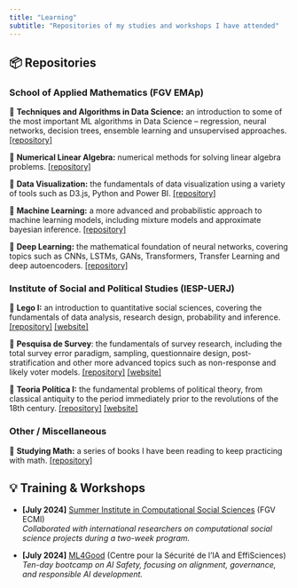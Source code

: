 ```yaml
---
title: "Learning"
subtitle: "Repositories of my studies and workshops I have attended"
---
```


## 📦 Repositories

### School of Applied Mathematics (FGV EMAp)

📌 **Techniques and Algorithms in Data Science:** an introduction to some of the most important ML algorithms in Data Science -- regression, neural networks, decision trees, ensemble learning and unsupervised approaches. [[repository]](https://github.com/felipelmc/MLAlgorithms-from-scratch)

📌 **Numerical Linear Algebra:** numerical methods for solving linear algebra problems. [[repository]](https://github.com/felipelmc/Numerical-Linear-Algebra)

📌 **Data Visualization:** the fundamentals of data visualization using a variety of tools such as D3.js, Python and Power BI. [[repository]](https://github.com/felipelmc/Data-Visualization)

📌 **Machine Learning:** a more advanced and probabilistic approach to machine learning models, including mixture models and approximate bayesian inference. [[repository]](https://github.com/felipelmc/Machine-Learning)

📌 **Deep Learning:** the mathematical foundation of neural networks, covering topics such as CNNs, LSTMs, GANs, Transformers, Transfer Learning and deep autoencoders. [[repository]](https://github.com/felipelmc/Deep-Learning)

### Institute of Social and Political Studies (IESP-UERJ)

📌 **Lego I:** an introduction to quantitative social sciences, covering the fundamentals of data analysis, research design, probability and inference. [[repository]](https://github.com/felipelmc/Lego-I) [[website]](https://felipelamarca.com/Lego-I/)

📌 **Pesquisa de Survey**: the fundamentals of survey research, including the total survey error paradigm, sampling, questionnaire design, post-stratification and other more advanced topics such as non-response and likely voter models. [[repository]](https://github.com/felipelmc/Survey-Research) [[website]](https://felipelamarca.com/Survey-Research/)

📌 **Teoria Política I:** the fundamental problems of political theory, from classical antiquity to the period immediately prior to the revolutions of the 18th century. [[repository]](https://github.com/felipelmc/Political-Theory-I) [[website]](https://felipelamarca.com/Political-Theory-I/)

### Other / Miscellaneous

📌 **Studying Math:** a series of books I have been reading to keep practicing with math. [[repository]](https://github.com/felipelmc/Studying-Math)

## 💡 Training & Workshops

- **[July 2024]** [Summer Institute in Computational Social Sciences](https://sicss.io/2024/fgv-ecmi-brazil/) (FGV ECMI)  
  *Collaborated with international researchers on computational social science projects during a two-week program.*

- **[July 2024]** [ML4Good](https://www.ml4good.org/) (Centre pour la Sécurité de l'IA and EffiSciences)  
  *Ten-day bootcamp on AI Safety, focusing on alignment, governance, and responsible AI development.*

<!-- [Repository](https://github.com/felipelmc/Studying-Math){.btn .btn-sm .btn-primary role="button" data-toggle="tooltip" title="Here's a tooltip"} -->